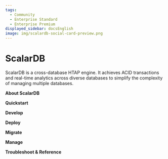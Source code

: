 ```yaml
---
tags:
  - Community
  - Enterprise Standard
  - Enterprise Premium
displayed_sidebar: docsEnglish
image: img/scalardb-social-card-preview.png
---
```


# ScalarDB


ScalarDB is a cross-database HTAP engine. It achieves ACID transactions and real-time analytics across diverse databases to simplify the complexity of managing multiple databases.

**About ScalarDB**

<CardRowAbout />

**Quickstart**

<CardRowQuickstart />

**Develop**

<CardRowDevelop />

**Deploy**

<CardRowDeploy />

**Migrate**

<CardRowMigrate />

**Manage**

<CardRowManage />

**Troubleshoot & Reference**

<CardRowReference />
